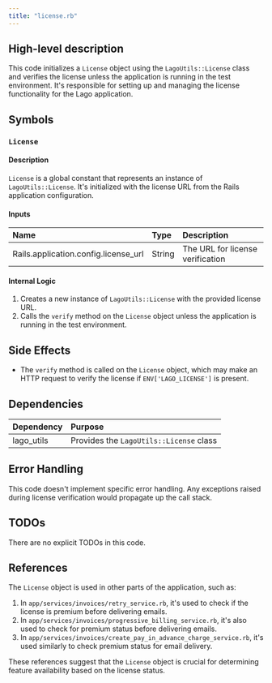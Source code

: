 ```yaml
---
title: "license.rb"
---
```


## High-level description
This code initializes a `License` object using the `LagoUtils::License` class and verifies the license unless the application is running in the test environment. It's responsible for setting up and managing the license functionality for the Lago application.

## Symbols

### `License`
#### Description
`License` is a global constant that represents an instance of `LagoUtils::License`. It's initialized with the license URL from the Rails application configuration.

#### Inputs
| Name | Type | Description |
|:-----|:-----|:------------|
| Rails.application.config.license_url | String | The URL for license verification |

#### Internal Logic
1. Creates a new instance of `LagoUtils::License` with the provided license URL.
2. Calls the `verify` method on the `License` object unless the application is running in the test environment.

## Side Effects
- The `verify` method is called on the `License` object, which may make an HTTP request to verify the license if `ENV['LAGO_LICENSE']` is present.

## Dependencies
| Dependency | Purpose |
|:-----------|:--------|
| lago_utils | Provides the `LagoUtils::License` class |

## Error Handling
This code doesn't implement specific error handling. Any exceptions raised during license verification would propagate up the call stack.

## TODOs
There are no explicit TODOs in this code.

## References
The `License` object is used in other parts of the application, such as:
1. In `app/services/invoices/retry_service.rb`, it's used to check if the license is premium before delivering emails.
2. In `app/services/invoices/progressive_billing_service.rb`, it's also used to check for premium status before delivering emails.
3. In `app/services/invoices/create_pay_in_advance_charge_service.rb`, it's used similarly to check premium status for email delivery.

These references suggest that the `License` object is crucial for determining feature availability based on the license status.